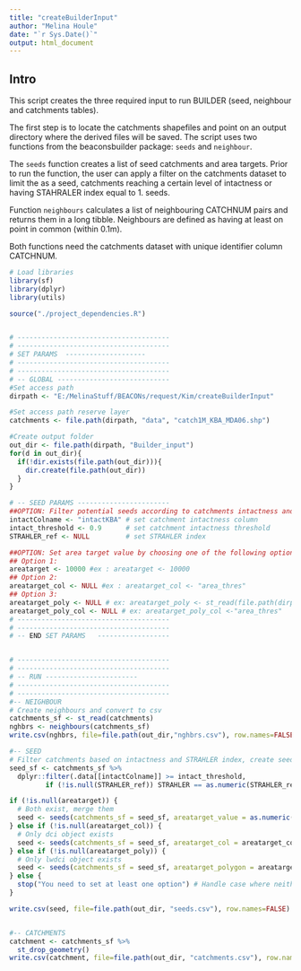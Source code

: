 ```yaml
---
title: "createBuilderInput"
author: "Melina Houle"
date: "`r Sys.Date()`"
output: html_document
---
```


## Intro

This script creates the three required input to run BUILDER (seed, neighbour and catchments tables).  

The first step is to locate the catchments shapefiles and point on an output directory where the derived files will be saved. The script uses two functions from the beaconsbuilder package: `seeds` and `neighbour`. 

The `seeds` function creates a list of seed catchments and area targets. Prior to run the function, the user can apply a filter on the catchments dataset to limit the as a seed, catchments reaching a certain level of intactness or having STAHRALER index equal to 1.  seeds.  

Function `neighbours` calculates a list of neighbouring CATCHNUM pairs and returns them in a long tibble. Neighbours are defined as having at least on point in common (within 0.1m).


Both functions need the catchments dataset with unique identifier column CATCHNUM.


```r
# Load libraries
library(sf)
library(dplyr)
library(utils)

source("./project_dependencies.R")


# --------------------------------------
# --------------------------------------
# SET PARAMS  --------------------
# --------------------------------------
# --------------------------------------
# -- GLOBAL ----------------------------
#Set access path 
dirpath <- "E:/MelinaStuff/BEACONs/request/Kim/createBuilderInput"

#Set access path reserve layer
catchments <- file.path(dirpath, "data", "catch1M_KBA_MDA06.shp")

#Create output folder
out_dir <- file.path(dirpath, "Builder_input")
for(d in out_dir){
  if(!dir.exists(file.path(out_dir))){
    dir.create(file.path(out_dir))
  }
}

# -- SEED PARAMS -----------------------
##OPTION: Filter potential seeds according to catchments intactness and STHRALER index
intactColname <- "intactKBA" # set catchment intactness column
intact_threshold <- 0.9      # set catchment intactness threshold
STRAHLER_ref <- NULL         # set STRAHLER index

##OPTION: Set area target value by choosing one of the following options. Leave argument to NULL  if not chosen
## Option 1:
areatarget <- 10000 #ex : areatarget <- 10000
## Option 2:
areatarget_col <- NULL #ex : areatarget_col <- "area_thres" 
## Option 3:
areatarget_poly <- NULL # ex: areatarget_poly <- st_read(file.path(dirpath, "data", "poly_areatarget.shp"))
areatarget_poly_col <- NULL # ex: areatarget_poly_col <-"area_thres"
# --------------------------------------
# --------------------------------------
# -- END SET PARAMS   ------------------


# --------------------------------------
# --------------------------------------
# -- RUN -----------------------
# --------------------------------------
# --------------------------------------
#-- NEIGHBOUR
# Create neighbours and convert to csv
catchments_sf <- st_read(catchments)
nghbrs <- neighbours(catchments_sf)
write.csv(nghbrs, file=file.path(out_dir,"nghbrs.csv"), row.names=FALSE) 

#-- SEED
# Filter catchments based on intactness and STRAHLER index, create seeds and convert to csv
seed_sf <- catchments_sf %>%
  dplyr::filter(.data[[intactColname]] >= intact_threshold, 
         if (!is.null(STRAHLER_ref)) STRAHLER == as.numeric(STRAHLER_ref) else TRUE)

if (!is.null(areatarget)) {
  # Both exist, merge them
  seed <- seeds(catchments_sf = seed_sf, areatarget_value = as.numeric(areatarget))
} else if (!is.null(areatarget_col)) {
  # Only dci object exists
  seed <- seeds(catchments_sf = seed_sf, areatarget_col = areatarget_col)
} else if (!is.null(areatarget_poly)) {
  # Only lwdci object exists
  seed <- seeds(catchments_sf = seed_sf, areatarget_polygon = areatarget_poly, areatarget_polygon_col = areatarget_poly_col)
} else {
  stop("You need to set at least one option") # Handle case where neither exists
}

write.csv(seed, file=file.path(out_dir, "seeds.csv"), row.names=FALSE) # Convert neighbours table to csv file.


#-- CATCHMENTS
catchment <- catchments_sf %>%
  st_drop_geometry()
write.csv(catchment, file=file.path(out_dir, "catchments.csv"), row.names=FALSE) # Convert neighbours table to csv file.


```